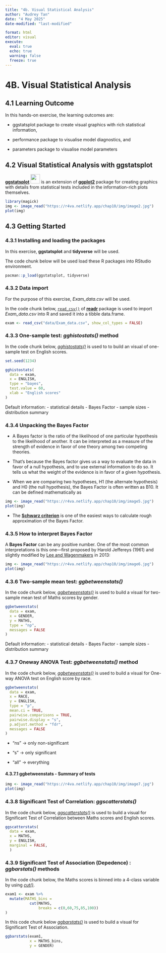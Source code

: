 ```yaml
---
title: "4b. Visual Statistical Analysis"
author: "Audrey Tan"
date: "4 May 2025"
date-modified: "last-modified"

format: html
editor: visual
execute: 
  eval: true
  echo: true
  warning: false 
  freeze: true
---
```


# **4B. Visual Statistical Analysis**

## **4.1 Learning Outcome**

In this hands-on exercise, the learning outcomes are:

-   ggstatsplot package to create visual graphics with rich statistical information,

-   performance package to visualise model diagnostics, and

-   parameters package to visualise model parameters

## **4.2 Visual Statistical Analysis with ggstatsplot**

[**ggstatsplot**](https://indrajeetpatil.github.io/ggstatsplot/index.html) ![](https://r4va.netlify.app/chap10/img/image1.jpg){width="30"} is an extension of [**ggplot2**](https://ggplot2.tidyverse.org/) package for creating graphics with details from statistical tests included in the information-rich plots themselves.

```r
library(magick)
img <- image_read("https://r4va.netlify.app/chap10/img/image2.jpg")
plot(img)
```

## **4.3 Getting Started**

### **4.3.1 Installing and loading the packages**

In this exercise, **ggstatsplot** and **tidyverse** will be used.

The code chunk below will be used load these R packages into RStudio environment.

```r
pacman::p_load(ggstatsplot, tidyverse)
```

### **4.3.2 Data import**

For the purpose of this exercise, *Exam_data.csv* will be used.

In the code chunk below, [`read_csv()`](https://readr.tidyverse.org/reference/read_delim.html) of [**readr**](https://readr.tidyverse.org/) package is used to import *Exam_data.csv* into R and saved it into a tibble data.frame.

```r
exam <- read_csv("data/Exam_data.csv", show_col_types = FALSE)
```

### **4.3.3 One-sample test: *gghistostats()* method**

In the code chunk below, [*gghistostats()*](https://indrajeetpatil.github.io/ggstatsplot/reference/gghistostats.html) is used to to build an visual of one-sample test on English scores.

```r
set.seed(1234)

gghistostats(
  data = exam,
  x = ENGLISH,
  type = "bayes",
  test.value = 60,
  xlab = "English scores"
)
```

Default information: - statistical details - Bayes Factor - sample sizes - distribution summary

### **4.3.4 Unpacking the Bayes Factor**

-   A Bayes factor is the ratio of the likelihood of one particular hypothesis to the likelihood of another. It can be interpreted as a measure of the strength of evidence in favor of one theory among two competing theories.

-   That’s because the Bayes factor gives us a way to evaluate the data in favor of a null hypothesis, and to use external information to do so. It tells us what the weight of the evidence is in favor of a given hypothesis.

-   When we are comparing two hypotheses, H1 (the alternate hypothesis) and H0 (the null hypothesis), the Bayes Factor is often written as B10. It can be defined mathematically as

```r
img <- image_read("https://r4va.netlify.app/chap10/img/image5.jpg")
plot(img)
```

-   The [**Schwarz criterion**](https://www.statisticshowto.com/bayesian-information-criterion/) is one of the easiest ways to calculate rough approximation of the Bayes Factor.

### **4.3.5 How to interpret Bayes Factor**

A **Bayes Factor** can be any positive number. One of the most common interpretations is this one—first proposed by Harold Jeffereys (1961) and slightly modified by [Lee and Wagenmakers](https://www-tandfonline-com.libproxy.smu.edu.sg/doi/pdf/10.1080/00031305.1999.10474443?needAccess=true) in 2013:

```r
img <- image_read("https://r4va.netlify.app/chap10/img/image6.jpg")
plot(img)
```

### **4.3.6 Two-sample mean test: *ggbetweenstats()***

In the code chunk below, [*ggbetweenstats()*](https://indrajeetpatil.github.io/ggstatsplot/reference/ggbetweenstats.html) is used to build a visual for two-sample mean test of Maths scores by gender.

```r
ggbetweenstats(
  data = exam,
  x = GENDER, 
  y = MATHS,
  type = "np",
  messages = FALSE
)
```

Default information: - statistical details - Bayes Factor - sample sizes - distribution summary

### **4.3.7 Oneway ANOVA Test: *ggbetweenstats()* method**

In the code chunk below, [*ggbetweenstats()*](https://indrajeetpatil.github.io/ggstatsplot/reference/ggbetweenstats.html) is used to build a visual for One-way ANOVA test on English score by race.

```r
ggbetweenstats(
  data = exam,
  x = RACE, 
  y = ENGLISH,
  type = "p",
  mean.ci = TRUE, 
  pairwise.comparisons = TRUE, 
  pairwise.display = "s",
  p.adjust.method = "fdr",
  messages = FALSE
)
```

-   “ns” → only non-significant

-   “s” → only significant

-   “all” → everything

#### 4.3.7.1 ggbetweenstats - Summary of tests

```r
img <- image_read("https://r4va.netlify.app/chap10/img/image7.jpg")
plot(img)
```

### **4.3.8 Significant Test of Correlation: *ggscatterstats()***

In the code chunk below, [*ggscatterstats()*](https://indrajeetpatil.github.io/ggstatsplot/reference/ggscatterstats.html) is used to build a visual for Significant Test of Correlation between Maths scores and English scores.

```r
ggscatterstats(
  data = exam,
  x = MATHS,
  y = ENGLISH,
  marginal = FALSE,
  )
```

### **4.3.9 Significant Test of Association (Depedence) : *ggbarstats()* methods**

In the code chunk below, the Maths scores is binned into a 4-class variable by using [*cut()*](https://www.rdocumentation.org/packages/base/versions/3.6.2/topics/cut).

```r
exam1 <- exam %>% 
  mutate(MATHS_bins = 
           cut(MATHS, 
               breaks = c(0,60,75,85,100))
)
```

In this code chunk below [*ggbarstats()*](https://indrajeetpatil.github.io/ggstatsplot/reference/ggbarstats.html) is used to build a visual for Significant Test of Association.

```r
ggbarstats(exam1, 
           x = MATHS_bins, 
           y = GENDER)
```
